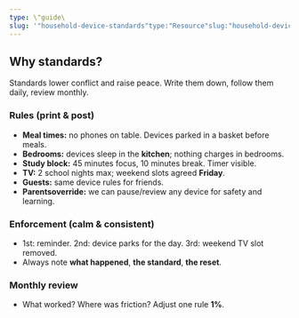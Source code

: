 ```yaml
---
type: \"guide\
slug: '"household-device-standards"type:"Resource"slug:"household-device-standards"readTime:"4min"'
---
```


## Why standards?

Standards lower conflict and raise peace. Write them down, follow them daily, review monthly.

### Rules (print & post)

- **Meal times:** no phones on table. Devices parked in a basket before meals.
- **Bedrooms:** devices sleep in the **kitchen**; nothing charges in bedrooms.
- **Study block:** 45 minutes focus, 10 minutes break. Timer visible.
- **TV:** 2 school nights max; weekend slots agreed **Friday**.
- **Guests:** same device rules for friends.
- **Parentsoverride:** we can pause/review any device for safety and learning.

### Enforcement (calm & consistent)

- 1st: reminder. 2nd: device parks for the day. 3rd: weekend TV slot removed.
- Always note **what happened**, **the standard**, **the reset**.

### Monthly review

- What worked? Where was friction? Adjust one rule **1%**.
